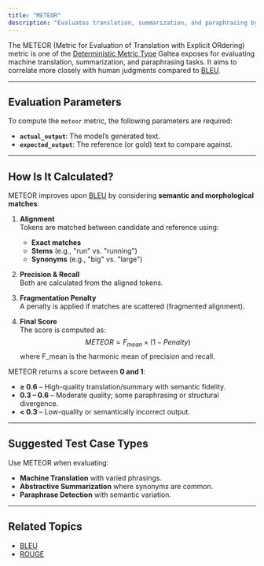 ```yaml
---
title: "METEOR"
description: "Evaluates translation, summarization, and paraphrasing by aligning words using exact matches, stems, or synonyms, computing precision and recall."
---
```

The METEOR (Metric for Evaluation of Translation with Explicit ORdering) metric is one of the [Deterministic Metric Type](/concepts/metric-type) Galtea exposes for evaluating machine translation, summarization, and paraphrasing tasks. It aims to correlate more closely with human judgments compared to [BLEU](/concepts/metric-type/bleu).

---
## Evaluation Parameters

To compute the `meteor` metric, the following parameters are required:

- **`actual_output`**: The model’s generated text.
- **`expected_output`**: The reference (or gold) text to compare against.

---
## How Is It Calculated?

METEOR improves upon [BLEU](/concepts/metric-type/bleu) by considering **semantic and morphological matches**:

1. **Alignment**  
   Tokens are matched between candidate and reference using:
   - **Exact matches**
   - **Stems** (e.g., "run" vs. "running")
   - **Synonyms** (e.g., "big" vs. "large")

2. **Precision & Recall**  
   Both are calculated from the aligned tokens.

3. **Fragmentation Penalty**  
   A penalty is applied if matches are scattered (fragmented alignment).

4. **Final Score**  
   The score is computed as:
   $$
   METEOR = F_{mean} \times (1 - Penalty)
   $$
   where F_mean is the harmonic mean of precision and recall.


METEOR returns a score between **0 and 1**:

- **≥ 0.6** – High-quality translation/summary with semantic fidelity.
- **0.3 – 0.6** – Moderate quality; some paraphrasing or structural divergence.
- **< 0.3** – Low-quality or semantically incorrect output.

---
## Suggested Test Case Types

Use METEOR when evaluating:

- **Machine Translation** with varied phrasings.
- **Abstractive Summarization** where synonyms are common.
- **Paraphrase Detection** with semantic variation.

---
## Related Topics

- [BLEU](/concepts/metric-type/bleu)
- [ROUGE](/concepts/metric-type/rouge)
